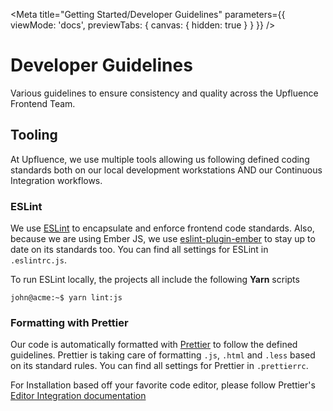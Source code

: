 
<Meta
  title="Getting Started/Developer Guidelines"
  parameters={{
    viewMode: 'docs',
    previewTabs: { canvas: { hidden: true } }
  }}
/>

# Developer Guidelines

Various guidelines to ensure consistency and quality across the Upfluence Frontend Team.

## Tooling

At Upfluence, we use multiple tools allowing us following defined coding
standards both on our local development workstations AND our Continuous
Integration workflows.

### ESLint

We use [ESLint](https://eslint.org/) to encapsulate and enforce frontend code standards. Also,
because we are using Ember JS, we use [eslint-plugin-ember](https://github.com/ember-cli/eslint-plugin-ember)
to stay up to date on its standards too. You can find all settings for ESLint in `.eslintrc.js`.

To run ESLint locally, the projects all include the following **Yarn** scripts

```console
john@acme:~$ yarn lint:js
```

### Formatting with Prettier

Our code is automatically formatted with [Prettier](https://prettier.io/) to follow the defined guidelines.
Prettier is taking care of formatting `.js`, `.html` and `.less` based on its standard
rules. You can find all settings for Prettier in `.prettierrc`.

For Installation based off your favorite code editor, please follow Prettier's
[Editor Integration documentation](https://prettier.io/docs/en/editors.html)
